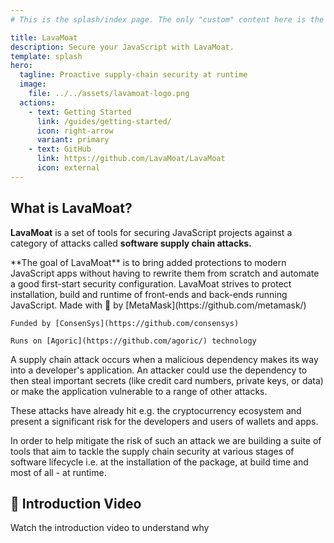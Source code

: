 ```yaml
---
# This is the splash/index page. The only "custom" content here is the card grid

title: LavaMoat
description: Secure your JavaScript with LavaMoat.
template: splash
hero:
  tagline: Proactive supply-chain security at runtime
  image:
    file: ../../assets/lavamoat-logo.png
  actions:
    - text: Getting Started
      link: /guides/getting-started/
      icon: right-arrow
      variant: primary
    - text: GitHub
      link: https://github.com/LavaMoat/LavaMoat
      icon: external
---
```



## What is LavaMoat?

**LavaMoat** is a set of tools for securing JavaScript projects against a category of attacks called **software supply chain attacks.**

<CardGrid stagger>
  <Card title="Goal" icon="rocket">
    **The goal of LavaMoat** is to bring added protections to modern JavaScript apps without having to rewrite them from scratch and automate a good first-start security configuration.
  </Card>
  <Card title="Scope" icon="seti:javascript">
    LavaMoat strives to protect installation, build and runtime of front-ends and back-ends running JavaScript.
  </Card>
  <Card>
    Made with 🧡 by [MetaMask](https://github.com/metamask/)

    Funded by [ConsenSys](https://github.com/consensys)

    Runs on [Agoric](https://github.com/agoric/) technology

  </Card>
  
</CardGrid>

A supply chain attack occurs when a malicious dependency makes its way into a developer's application. An attacker could use the dependency to then steal important secrets (like credit card numbers, private keys, or data) or make the application vulnerable to a range of other attacks.

These attacks have already hit e.g. the cryptocurrency ecosystem and present a significant risk for the developers and users of wallets and apps.

In order to help mitigate the risk of such an attack we are building a suite of tools that aim to tackle the supply chain security at various stages of software lifecycle i.e. at the installation of the package, at build time and most of all - at runtime.

## 🌋 Introduction Video

Watch the introduction video to understand why

<YouTube id="https://youtu.be/Z5Bz0DYga1k" />
